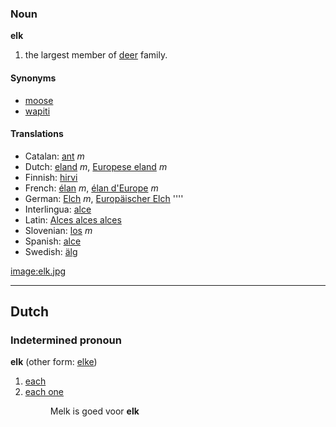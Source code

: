 === Noun ===
'''elk'''

#the largest member of [[deer]] family.

==== Synonyms ====
*[[moose]]
*[[wapiti]]

====Translations====
*Catalan: [[ant]] ''m''
*Dutch: [[eland]] ''m'', [[Europese eland]] ''m''
*Finnish: [[hirvi]]
*French: [[élan]] ''m'', [[élan d'Europe]] ''m''
*German: [[Elch]] ''m'', [[Europäischer Elch]] '''' 
*Interlingua: [[alce]]
*Latin: [[Alces alces alces]]
*Slovenian: [[los]] ''m''
*Spanish: [[alce]]
*Swedish: [[älg]]

[[image:elk.jpg]]

----
==Dutch==
===Indetermined pronoun===
'''elk''' (other form: [[elke]])

#[[each]]
#[[each one]]
#:Melk is goed voor '''elk'''